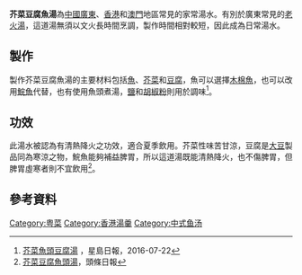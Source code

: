 '''芥菜豆腐魚湯'''為[[中國|中國]][[廣東|廣東]]、[[香港|香港]]和[[澳門|澳門]]地區常見的家常湯水。有別於廣東常見的[[老火湯|老火湯]]，這道湯無須以文火長時間烹調，製作時間相對較短，因此成為日常湯水。

== 製作 ==
製作芥菜豆腐魚湯的主要材料包括[[魚|魚]]、[[芥菜|芥菜]]和[[豆腐|豆腐]]，魚可以選擇[[木棉魚|木棉魚]]，也可以改用[[鯇魚|鯇魚]]代替，也有使用魚頭煮湯，[[食盐|鹽]]和[[胡椒粉|胡椒粉]]則用於調味<ref>[https://www.singtaousa.com/814342/post-%E8%8A%A5%E8%8F%9C%E9%AD%9A%E9%A0%AD%E8%B1%86%E8%85%90%E6%B9%AF/?variant=zh-hk&fs=16 芥菜魚頭豆腐湯] {{webarchive|url=https://web.archive.org/web/20160923182418/https://www.singtaousa.com/814342/post-%E8%8A%A5%E8%8F%9C%E9%AD%9A%E9%A0%AD%E8%B1%86%E8%85%90%E6%B9%AF/?variant=zh-hk&fs=16 |date=2016-09-23 }}，星島日報，2016-07-22</ref>。

== 功效 ==
此湯水被認為有清熱降火之功效，適合夏季飲用。芥菜性味苦甘涼，豆腐是[[大豆|大豆]]製品同為寒涼之物，鯇魚能夠補益脾胃，所以這道湯既能清熱降火，也不傷脾胃，但脾胃虛寒者則不宜飲用<ref>[http://hd.stheadline.com/dining/recipe_content.asp?rid=249 芥菜豆腐魚頭湯]，頭條日報</ref>。

== 參考資料 ==
{{reflist}}

{{food-stub}}
[[Category:粤菜|Category:粤菜]]
[[Category:香港湯羹|Category:香港湯羹]]
[[Category:中式鱼汤|Category:中式鱼汤]]